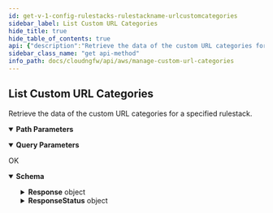 ```yaml
---
id: get-v-1-config-rulestacks-rulestackname-urlcustomcategories
sidebar_label: List Custom URL Categories
hide_title: true
hide_table_of_contents: true
api: {"description":"Retrieve the data of the custom URL categories for a specified rulestack.\n","operationId":"get-v1-config-rulestacks-rulestackname-urlcustomcategories","parameters":[{"description":"The name of the rulestack.\n","in":"path","name":"rulestackname","required":true,"schema":{"type":"string"}},{"description":"If the number of custom URL categories available for retrieval exceeds the maximum you requested, Cloud NGFW returns a NextToken value in response. To retrieve the next batch of URLs, use this token in your next request.\n","in":"query","name":"nexttoken","required":false,"schema":{"title":"Nexttoken","type":"string"}},{"description":"Rulestack candidate.\n","in":"query","name":"candidate","required":false,"schema":{"default":true,"title":"Candidate","type":"boolean"}},{"description":"Rulestacks in run state.\n","in":"query","name":"running","required":false,"schema":{"default":false,"title":"Running","type":"boolean"}},{"description":"Uncommitted rulestacks.\n","in":"query","name":"uncommitted","required":false,"schema":{"default":false,"title":"Uncommitted","type":"boolean"}},{"description":"Details of the uncommitted rulestacks.\n","in":"query","name":"describe","required":false,"schema":{"default":false,"title":"Describe","type":"boolean"}},{"description":"The maximum number of custom URL categories you want Cloud NGFW to return for this request.\n","in":"query","name":"maxresults","required":false,"schema":{"default":1024,"maximum":1024,"minimum":1,"title":"Maxresults","type":"integer"}}],"responses":{"200":{"content":{"application/json":{"schema":{"additionalProperties":false,"properties":{"Response":{"description":"The API call response.\n","additionalProperties":false,"properties":{"CategoriesCandidate":{"description":"Custom URL category candidate.\n","items":{"type":"string"},"title":"Categoriescandidate","type":"array"},"CategoriesCandidateDescribe":{"description":"Details of the custom URL category candidate.        \n","items":{"additionalProperties":false,"properties":{"CustomURLCategory":{"description":"Details of the custom URL category.\n","additionalProperties":false,"properties":{"Action":{"description":"The custom URL action.\n","title":"Action","type":"string"},"AuditComment":{"description":"Audit remarks.    \n","title":"Auditcomment","type":"string"},"Description":{"description":"The custom URL description. \n","maxLength":255,"title":"Description","type":"string"},"UpdateToken":{"description":"Refresh token.\n","title":"Updatetoken","type":"string"},"UrlTargets":{"description":"Custom URL destination. \n","items":{"maxLength":255,"type":"string"},"title":"Urltargets","type":"array"}},"required":["UrlTargets"],"title":"CustomURLCategory","type":"object"},"Name":{"description":"Name of the custom URL category. \n","title":"Name","type":"string"}},"title":"CustomURLCategoryDescribe","type":"object"},"title":"Categoriescandidatedescribe","type":"array"},"CategoriesRunning":{"description":"Custom URLs on run state.\n","items":{"type":"string"},"title":"Categoriesrunning","type":"array"},"CategoriesRunningDescribe":{"description":"Details of the custom URLs on run state.\n","items":{"additionalProperties":false,"properties":{"CustomURLCategory":{"description":"Details of the custom URL category.\n","additionalProperties":false,"properties":{"Action":{"description":"The custom URL action.\n","title":"Action","type":"string"},"AuditComment":{"description":"Audit remarks.    \n","title":"Auditcomment","type":"string"},"Description":{"description":"The custom URL description. \n","maxLength":255,"title":"Description","type":"string"},"UpdateToken":{"description":"Refresh token.\n","title":"Updatetoken","type":"string"},"UrlTargets":{"description":"Custom URL destination. \n","items":{"maxLength":255,"type":"string"},"title":"Urltargets","type":"array"}},"required":["UrlTargets"],"title":"CustomURLCategory","type":"object"},"Name":{"description":"Name of the custom URL category. \n","title":"Name","type":"string"}},"title":"CustomURLCategoryDescribe","type":"object"},"title":"Categoriesrunningdescribe","type":"array"},"CategoriesUncommitted":{"description":"Uncommitted custom URLs.\n","items":{"additionalProperties":false,"properties":{"Name":{"description":"Name of the custom URL category.\n","title":"Name","type":"string"},"Operation":{"title":"Operation","type":"string"}},"required":["Name","Operation"],"title":"UncommittedCategory","type":"object"},"title":"Categoriesuncommitted","type":"array"},"NextToken":{"description":"If the number of custom URL categories available for retrieval exceeds the maximum you requested, Cloud NGFW returns a NextToken value in response. To retrieve the next batch of URLs, use this token in your next request.\n","maxLength":2048,"minLength":1,"pattern":"^[-0-9A-Za-z:\\/+=]+$","title":"Nexttoken","type":"string"},"RuleStackName":{"description":"Name of the rulestack.\n","title":"Rulestackname","type":"string"}},"title":"ResponseData","type":"object"},"ResponseStatus":{"description":"The API call response status.\n","additionalProperties":false,"properties":{"ErrorCode":{"default":0,"description":"Default value of a successful response is 0. Any other number indicates an error code.  \n\n400—HTTP bad request\n* InvalidRequestException—Operation failed due to invalid request. For example, unsupported parameter name or value in the request.\n* LimitExceededException—Operation failed due to violation in limit settings.\n* ThrottlingException—Operation failed due to throttling limitations.   \n\n500—Bad request \n* InternalServerError—Your request is valid but Cloud NGFW could not perform the operation due to a system issue.\n","title":"Errorcode","type":"integer"},"Reason":{"description":"The error description. \n","title":"Reason","type":"string"}},"title":"Result","type":"object"}},"title":"ListCustomURLCategoriesResponse","type":"object"}}},"description":"OK"}},"tags":["ManageCustomURLCategories"],"method":"get","path":"/v1/config/rulestacks/{rulestackname}/urlcustomcategories","servers":[{"url":"https://api.us-east-1.aws.cloudngfw.paloaltonetworks.com"}],"info":{"contact":{},"description":"Palo Alto Networks provides a set of predefined URL filtering categories.  \nYou can also specify your own URL filtering categories using a customer URL category object. For example, create a custom list of URLs that you want to use as match criteria in a Security policy rule. \nYou can use the custom URL categories as a security policy match criteria.  \n\nFor more information, refer to the following links.\n- [Where Can I Find a Complete List of PAN-DB URL Filtering Categories?](https://knowledgebase.paloaltonetworks.com/KCSArticleDetail?id=kA10g000000Cm5hCAC)\n- [Palo Alto Networks URL filtering](https://urlfiltering.paloaltonetworks.com/)\n- [Create a custom URL category for Cloud NGFW on AWS](https://docs.paloaltonetworks.com/cloud-ngfw/aws/cloud-ngfw-on-aws/rules-and-rulestacks/cloud-ngfw-security-rule-objects/create-a-custom-url-category-for-cloud-ngfw-on-aws)\n","title":"Manage Custom URL Categories","version":"1.0.0"},"postman":{"name":"List Custom URL Categories","description":{"content":"Retrieve the data of the custom URL categories for a specified rulestack.\n","type":"text/plain"},"url":{"path":["v1","config","rulestacks",":rulestackname","urlcustomcategories"],"host":["{{baseUrl}}"],"query":[{"disabled":false,"description":{"content":"If the number of custom URL categories available for retrieval exceeds the maximum you requested, Cloud NGFW returns a NextToken value in response. To retrieve the next batch of URLs, use this token in your next request.\n","type":"text/plain"},"key":"nexttoken","value":""},{"disabled":false,"description":{"content":"Rulestack candidate.\n","type":"text/plain"},"key":"candidate","value":""},{"disabled":false,"description":{"content":"Rulestacks in run state.\n","type":"text/plain"},"key":"running","value":""},{"disabled":false,"description":{"content":"Uncommitted rulestacks.\n","type":"text/plain"},"key":"uncommitted","value":""},{"disabled":false,"description":{"content":"Details of the uncommitted rulestacks.\n","type":"text/plain"},"key":"describe","value":""},{"disabled":false,"description":{"content":"The maximum number of custom URL categories you want Cloud NGFW to return for this request.\n","type":"text/plain"},"key":"maxresults","value":""}],"variable":[{"disabled":false,"description":{"content":"(Required) The name of the rulestack.\n","type":"text/plain"},"type":"any","value":"","key":"rulestackname"}]},"header":[{"key":"Accept","value":"application/json"}],"method":"GET"}}
sidebar_class_name: "get api-method"
info_path: docs/cloudngfw/api/aws/manage-custom-url-categories
---
```



## List Custom URL Categories



Retrieve the data of the custom URL categories for a specified rulestack.


<details style={{"marginBottom":"1rem"}} data-collapsed={false} open={true}><summary style={{}}><strong>Path Parameters</strong></summary><div><ul><ParamsItem className={"paramsItem"} param={{"description":"The name of the rulestack.\n","in":"path","name":"rulestackname","required":true,"schema":{"type":"string"}}}></ParamsItem></ul></div></details><details style={{"marginBottom":"1rem"}} data-collapsed={false} open={true}><summary style={{}}><strong>Query Parameters</strong></summary><div><ul><ParamsItem className={"paramsItem"} param={{"description":"If the number of custom URL categories available for retrieval exceeds the maximum you requested, Cloud NGFW returns a NextToken value in response. To retrieve the next batch of URLs, use this token in your next request.\n","in":"query","name":"nexttoken","required":false,"schema":{"title":"Nexttoken","type":"string"}}}></ParamsItem><ParamsItem className={"paramsItem"} param={{"description":"Rulestack candidate.\n","in":"query","name":"candidate","required":false,"schema":{"default":true,"title":"Candidate","type":"boolean"}}}></ParamsItem><ParamsItem className={"paramsItem"} param={{"description":"Rulestacks in run state.\n","in":"query","name":"running","required":false,"schema":{"default":false,"title":"Running","type":"boolean"}}}></ParamsItem><ParamsItem className={"paramsItem"} param={{"description":"Uncommitted rulestacks.\n","in":"query","name":"uncommitted","required":false,"schema":{"default":false,"title":"Uncommitted","type":"boolean"}}}></ParamsItem><ParamsItem className={"paramsItem"} param={{"description":"Details of the uncommitted rulestacks.\n","in":"query","name":"describe","required":false,"schema":{"default":false,"title":"Describe","type":"boolean"}}}></ParamsItem><ParamsItem className={"paramsItem"} param={{"description":"The maximum number of custom URL categories you want Cloud NGFW to return for this request.\n","in":"query","name":"maxresults","required":false,"schema":{"default":1024,"maximum":1024,"minimum":1,"title":"Maxresults","type":"integer"}}}></ParamsItem></ul></div></details><div><ApiTabs><TabItem label={"200"} value={"200"}><div>

OK

</div><div><MimeTabs groupId={"mime-type"}><TabItem label={"application/json"} value={"application/json"}><SchemaTabs groupId={"schema-tabs"}><TabItem label={"Schema"} value={"Schema"}><details style={{}} data-collapsed={false} open={true}><summary style={{"textAlign":"left"}}><strong>Schema</strong></summary><div style={{"textAlign":"left","marginLeft":"1rem"}}></div><ul style={{"marginLeft":"1rem"}}><SchemaItem collapsible={true} className={"schemaItem"}><details style={{}}><summary style={{}}><strong>Response</strong><span style={{"opacity":"0.6"}}> object</span></summary><div style={{"marginLeft":"1rem"}}><div style={{"marginTop":".5rem","marginBottom":".5rem"}}>

The API call response.


</div><SchemaItem collapsible={false} name={"CategoriesCandidate"} required={false} schemaDescription={"Custom URL category candidate.\n"} schemaName={"string[]"} qualifierMessage={undefined} defaultValue={undefined}></SchemaItem><SchemaItem collapsible={true} className={"schemaItem"}><details style={{}}><summary style={{}}><strong>CategoriesCandidateDescribe</strong><span style={{"opacity":"0.6"}}> object[]</span></summary><div style={{"marginLeft":"1rem"}}><div style={{"marginTop":".5rem","marginBottom":".5rem"}}>

Details of the custom URL category candidate.        


</div><SchemaItem collapsible={true} className={"schemaItem"}><details style={{}}><summary style={{}}><strong>CustomURLCategory</strong><span style={{"opacity":"0.6"}}> object</span></summary><div style={{"marginLeft":"1rem"}}><div style={{"marginTop":".5rem","marginBottom":".5rem"}}>

Details of the custom URL category.


</div><SchemaItem collapsible={false} name={"Action"} required={false} schemaDescription={"The custom URL action.\n"} schemaName={"Action"} qualifierMessage={undefined} defaultValue={undefined}></SchemaItem><SchemaItem collapsible={false} name={"AuditComment"} required={false} schemaDescription={"Audit remarks.    \n"} schemaName={"Auditcomment"} qualifierMessage={undefined} defaultValue={undefined}></SchemaItem><SchemaItem collapsible={false} name={"Description"} required={false} schemaDescription={"The custom URL description. \n"} schemaName={"Description"} qualifierMessage={"**Possible values:** `<= 255 characters`"} defaultValue={undefined}></SchemaItem><SchemaItem collapsible={false} name={"UpdateToken"} required={false} schemaDescription={"Refresh token.\n"} schemaName={"Updatetoken"} qualifierMessage={undefined} defaultValue={undefined}></SchemaItem><SchemaItem collapsible={false} name={"UrlTargets"} required={false} schemaDescription={"Custom URL destination. \n"} schemaName={"string[]"} qualifierMessage={"**Possible values:** `<= 255 characters`"} defaultValue={undefined}></SchemaItem></div></details></SchemaItem><SchemaItem collapsible={false} name={"Name"} required={false} schemaDescription={"Name of the custom URL category. \n"} schemaName={"Name"} qualifierMessage={undefined} defaultValue={undefined}></SchemaItem></div></details></SchemaItem><SchemaItem collapsible={false} name={"CategoriesRunning"} required={false} schemaDescription={"Custom URLs on run state.\n"} schemaName={"string[]"} qualifierMessage={undefined} defaultValue={undefined}></SchemaItem><SchemaItem collapsible={true} className={"schemaItem"}><details style={{}}><summary style={{}}><strong>CategoriesRunningDescribe</strong><span style={{"opacity":"0.6"}}> object[]</span></summary><div style={{"marginLeft":"1rem"}}><div style={{"marginTop":".5rem","marginBottom":".5rem"}}>

Details of the custom URLs on run state.


</div><SchemaItem collapsible={true} className={"schemaItem"}><details style={{}}><summary style={{}}><strong>CustomURLCategory</strong><span style={{"opacity":"0.6"}}> object</span></summary><div style={{"marginLeft":"1rem"}}><div style={{"marginTop":".5rem","marginBottom":".5rem"}}>

Details of the custom URL category.


</div><SchemaItem collapsible={false} name={"Action"} required={false} schemaDescription={"The custom URL action.\n"} schemaName={"Action"} qualifierMessage={undefined} defaultValue={undefined}></SchemaItem><SchemaItem collapsible={false} name={"AuditComment"} required={false} schemaDescription={"Audit remarks.    \n"} schemaName={"Auditcomment"} qualifierMessage={undefined} defaultValue={undefined}></SchemaItem><SchemaItem collapsible={false} name={"Description"} required={false} schemaDescription={"The custom URL description. \n"} schemaName={"Description"} qualifierMessage={"**Possible values:** `<= 255 characters`"} defaultValue={undefined}></SchemaItem><SchemaItem collapsible={false} name={"UpdateToken"} required={false} schemaDescription={"Refresh token.\n"} schemaName={"Updatetoken"} qualifierMessage={undefined} defaultValue={undefined}></SchemaItem><SchemaItem collapsible={false} name={"UrlTargets"} required={false} schemaDescription={"Custom URL destination. \n"} schemaName={"string[]"} qualifierMessage={"**Possible values:** `<= 255 characters`"} defaultValue={undefined}></SchemaItem></div></details></SchemaItem><SchemaItem collapsible={false} name={"Name"} required={false} schemaDescription={"Name of the custom URL category. \n"} schemaName={"Name"} qualifierMessage={undefined} defaultValue={undefined}></SchemaItem></div></details></SchemaItem><SchemaItem collapsible={true} className={"schemaItem"}><details style={{}}><summary style={{}}><strong>CategoriesUncommitted</strong><span style={{"opacity":"0.6"}}> object[]</span></summary><div style={{"marginLeft":"1rem"}}><div style={{"marginTop":".5rem","marginBottom":".5rem"}}>

Uncommitted custom URLs.


</div><SchemaItem collapsible={false} name={"Name"} required={false} schemaDescription={"Name of the custom URL category.\n"} schemaName={"Name"} qualifierMessage={undefined} defaultValue={undefined}></SchemaItem><SchemaItem collapsible={false} name={"Operation"} required={false} schemaDescription={undefined} schemaName={"Operation"} qualifierMessage={undefined} defaultValue={undefined}></SchemaItem></div></details></SchemaItem><SchemaItem collapsible={false} name={"NextToken"} required={false} schemaDescription={"If the number of custom URL categories available for retrieval exceeds the maximum you requested, Cloud NGFW returns a NextToken value in response. To retrieve the next batch of URLs, use this token in your next request.\n"} schemaName={"Nexttoken"} qualifierMessage={"**Possible values:** `non-empty` and `<= 2048 characters`, Value must match regular expression `^[-0-9A-Za-z:\\/+=]+$`"} defaultValue={undefined}></SchemaItem><SchemaItem collapsible={false} name={"RuleStackName"} required={false} schemaDescription={"Name of the rulestack.\n"} schemaName={"Rulestackname"} qualifierMessage={undefined} defaultValue={undefined}></SchemaItem></div></details></SchemaItem><SchemaItem collapsible={true} className={"schemaItem"}><details style={{}}><summary style={{}}><strong>ResponseStatus</strong><span style={{"opacity":"0.6"}}> object</span></summary><div style={{"marginLeft":"1rem"}}><div style={{"marginTop":".5rem","marginBottom":".5rem"}}>

The API call response status.


</div><SchemaItem collapsible={false} name={"ErrorCode"} required={false} schemaDescription={"Default value of a successful response is 0. Any other number indicates an error code.  \n\n400—HTTP bad request\n* InvalidRequestException—Operation failed due to invalid request. For example, unsupported parameter name or value in the request.\n* LimitExceededException—Operation failed due to violation in limit settings.\n* ThrottlingException—Operation failed due to throttling limitations.   \n\n500—Bad request \n* InternalServerError—Your request is valid but Cloud NGFW could not perform the operation due to a system issue.\n"} schemaName={"Errorcode"} qualifierMessage={undefined} defaultValue={0}></SchemaItem><SchemaItem collapsible={false} name={"Reason"} required={false} schemaDescription={"The error description. \n"} schemaName={"Reason"} qualifierMessage={undefined} defaultValue={undefined}></SchemaItem></div></details></SchemaItem></ul></details></TabItem></SchemaTabs></TabItem></MimeTabs></div></TabItem></ApiTabs></div>
      
